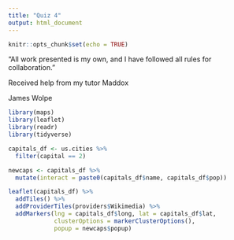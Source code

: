 ```yaml
---
title: "Quiz 4"
output: html_document
---
```


```r
knitr::opts_chunk$set(echo = TRUE)
```

“All work presented is my own, and I have followed all rules for collaboration.”

Received help from my tutor Maddox

James Wolpe

```r
library(maps)
library(leaflet)
library(readr)
library(tidyverse)

capitals_df <- us.cities %>% 
  filter(capital == 2)
```

```r
newcaps <- capitals_df %>% 
  mutate(interact = paste0(capitals_df$name, capitals_df$pop))

leaflet(capitals_df) %>% 
  addTiles() %>% 
  addProviderTiles(providers$Wikimedia) %>% 
  addMarkers(lng = capitals_df$long, lat = capitals_df$lat, 
             clusterOptions = markerClusterOptions(), 
             popup = newcaps$popup)
```


